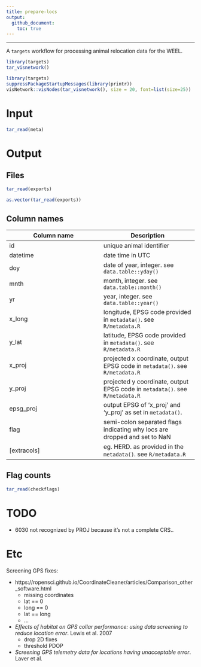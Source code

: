 ```yaml
---
title: prepare-locs
output: 
  github_document:
    toc: true
---
```


---

A `targets` workflow for processing animal relocation data for the WEEL. 

```r
library(targets)
tar_visnetwork()
```

```r
library(targets)
suppressPackageStartupMessages(library(printr))
visNetwork::visNodes(tar_visnetwork(), size = 20, font=list(size=25))
```

# Input
```r
tar_read(meta)
```

# Output
## Files
```r
tar_read(exports)
```

```r
as.vector(tar_read(exports))
```

## Column names

| Column name | Description | 
| ----------- | ----------- | 
| id          | unique animal identifier | 
| datetime    | date time in UTC | 
| doy         | date of year, integer. see `data.table::yday()` | 
| mnth        | month, integer. see `data.table::month()` | 
| yr          | year, integer. see `data.table::year()` | 
| x_long      | longitude, EPSG code provided in `metadata()`. see `R/metadata.R` | 
| y_lat       | latitude, EPSG code provided in `metadata()`. see `R/metadata.R` |
| x_proj      | projected x coordinate, output EPSG code in `metadata()`. see `R/metadata.R` |  
| y_proj      | projected y coordinate, output EPSG code in `metadata()`. see `R/metadata.R` |  
| epsg_proj   | output EPSG of 'x_proj' and 'y_proj' as set in `metadata()`. |
| flag        | semi-colon separated flags indicating why locs are dropped and set to NaN | 
| [extracols] | eg. HERD. as provided in the `metadata()`.  see `R/metadata.R` |

## Flag counts
```r
tar_read(checkflags)
```

# TODO

* 6030 not recognized by PROJ because it's not a complete CRS.. 


# Etc
Screening GPS fixes:

* https://ropensci.github.io/CoordinateCleaner/articles/Comparison_other_software.html
	+ missing coordinates
	+ lat == 0
	+ long == 0
	+ lat == long
	+ ...

* *Effects of habitat on GPS collar performance: using data screening to reduce location error*. Lewis et al. 2007
	+ drop 2D fixes
	+ threshold PDOP
	
* *Screening GPS telemetry data for locations having unacceptable error*. Laver et al. 





